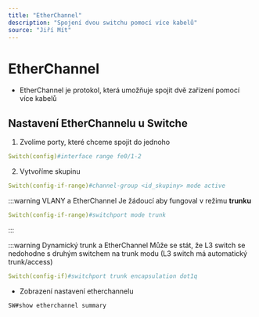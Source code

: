 ```yaml
---
title: "EtherChannel"
description: "Spojení dvou switchu pomocí více kabelů"
source: "Jiří Mít"
---
```


# EtherChannel
* EtherChannel je protokol, která umožňuje spojit dvě zařízení pomocí více kabelů

## Nastavení EtherChannelu u Switche
1. Zvolíme porty, které chceme spojit do jednoho
```yml
Switch(config)#interface range fe0/1-2
```

2. Vytvoříme skupinu
```yml
Switch(config-if-range)#channel-group <id_skupiny> mode active
``` 

:::warning VLANY a EtherChannel
Je žádoucí aby fungoval v režimu **trunku**
```yml
Switch(config-if-range)#switchport mode trunk
```
:::

:::warning Dynamický trunk a EtherChannel
Může se stát, že L3 switch se nedohodne s druhým switchem na trunk modu (L3 switch má automatický trunk/access)
```yml title="Force trunk"
Switch(config-if)#switchport trunk encapsulation dot1q
```

* Zobrazení nastavení etherchannelu
```
SW#show etherchannel summary
```
